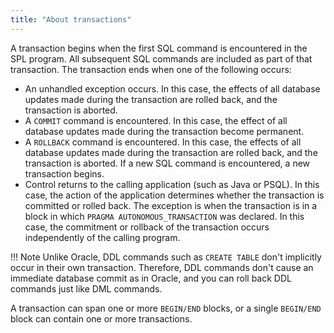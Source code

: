 ```yaml
---
title: "About transactions"
---
```


A transaction begins when the first SQL command is encountered in the SPL program. All subsequent SQL commands are included as part of that transaction. The transaction ends when one of the following occurs:  

-   An unhandled exception occurs. In this case, the effects of all database updates made during the transaction are rolled back, and the transaction is aborted.
-   A `COMMIT` command is encountered. In this case, the effect of all database updates made during the transaction become permanent.
-   A `ROLLBACK` command is encountered. In this case, the effects of all database updates made during the transaction are rolled back, and the transaction is aborted. If a new SQL command is encountered, a new transaction begins.
-   Control returns to the calling application (such as Java or PSQL). In this case, the action of the application determines whether the transaction is committed or rolled back. The exception is when the transaction is in a block in which `PRAGMA AUTONOMOUS_TRANSACTION` was declared. In this case, the commitment or rollback of the transaction occurs independently of the calling program.

!!! Note
    Unlike Oracle, DDL commands such as `CREATE TABLE` don't implicitly occur in their own transaction. Therefore, DDL commands don't cause an immediate database commit as in Oracle, and you can roll back DDL commands just like DML commands.

A transaction can span one or more `BEGIN/END` blocks, or a single `BEGIN/END` block can contain one or more transactions.
